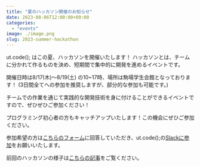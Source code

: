 ```yaml
---
title: "夏のハッカソン開催のお知らせ"
date: 2023-08-06T12:00:00+09:00
categories:
  - "events"
image: ./image.png
slug: 2023-summer-hackathon
---
```


ut.code(); はこの夏、ハッカソンを開催いたします！
ハッカソンとは、チームに分かれて作るものを決め、短期間で集中的に開発を進めるイベントです。


開催日時は8/17(木)～8/19(土) の10~17時、場所は駒場学生会館となっております！
(3日間全てへの参加を推奨しますが、部分的な参加も可能です。)

チームでの作業を通じて実践的な開発技術を身に付けることができるイベントですので、ぜひぜひご参加ください！

プログラミング初心者の方もキャッチアップいたします！この機会にぜひご参加ください。

参加希望の方は[こちらのフォーム](https://forms.gle/C2MufQXgWpfJ8hZD9)に回答していただき、ut.code();の[Slackに参加](../../join)をお願いいたします。

前回のハッカソンの様子は[こちらの記事](../hackathon-202206)をご覧ください。

